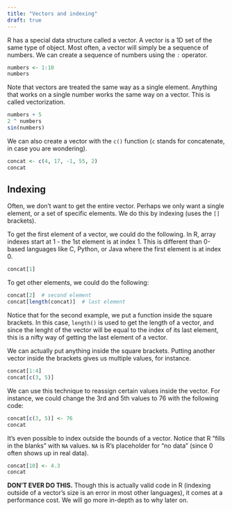 ```yaml
---
title: "Vectors and indexing"
draft: true
---
```


R has a special data structure called a vector. 
A vector is a 1D set of the same type of object.
Most often, a vector will simply be a sequence of numbers.
We can create a sequence of numbers using the `:` operator.

```r
numbers <- 1:10
numbers
```

Note that vectors are treated the same way as a single element.
Anything that works on a single number works the same way on a vector.
This is called vectorization.

```r
numbers + 5
2 ^ numbers
sin(numbers)
```

We can also create a vector with the `c()` function 
(`c` stands for concatenate, in case you are wondering).

```r
concat <- c(4, 17, -1, 55, 2)
concat
```

## Indexing

Often, we don't want to get the entire vector. 
Perhaps we only want a single element, or a set of specific elements.
We do this by indexing (uses the `[]` brackets).

To get the first element of a vector, we could do the following.
In R, array indexes start at 1 - the 1st element is at index 1.
This is different than 0-based languages like C, Python, or Java 
where the first element is at index 0.

```r
concat[1]
```

To get other elements, we could do the following:

```r
concat[2]  # second element
concat[length(concat)]  # last element
```

Notice that for the second example, we put a function inside the square brackets.
In this case, `length()` is used to get the length of a vector, 
and since the lenght of the vector will be equal to the index of its last element,
this is a nifty way of getting the last element of a vector.

We can actually put anything inside the square brackets. 
Putting another vector inside the brackets gives us multiple values, for instance.

```r
concat[1:4]
concat[c(3, 5)]
```

We can use this technique to reassign certain values inside the vector.
For instance, we could change the 3rd and 5th values to 76 with the following code:

```r
concat[c(3, 5)] <- 76
concat
```

It's even possible to index outside the bounds of a vector.
Notice that R "fills in the blanks" with `NA` values.
`NA` is R's placeholder for "no data" (since 0 often shows up in real data).

```r
concat[10] <- 4.3
concat
```

**DON'T EVER DO THIS.**
Though this is actually valid code in R 
(indexing outside of a vector's size is an error in most other languages),
it comes at a performance cost.
We will go more in-depth as to why later on.


